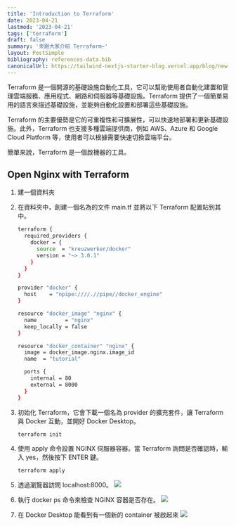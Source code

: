 ```yaml
---
title: 'Introduction to Terraform'
date: 2023-04-21
lastmod: '2023-04-21'
tags: ['terraform']
draft: false
summary: '來跟大家介紹 Terraform~'
layout: PostSimple
bibliography: references-data.bib
canonicalUrl: https://tailwind-nextjs-starter-blog.vercel.app/blog/new-features-in-v1/
---
```


Terraform 是一個開源的基礎設施自動化工具，它可以幫助使用者自動化建置和管理雲端服務、應用程式、網路和伺服器等基礎設施。Terraform 提供了一個簡單易用的語言來描述基礎設施，並能夠自動化設置和部署這些基礎設施。

Terraform 的主要優勢是它的可重複性和可擴展性，可以快速地部署和更新基礎設施。此外，Terraform 也支援多種雲端提供商，例如 AWS、Azure 和 Google Cloud Platform 等，使用者可以根據需要快速切換雲端平台。

簡單來說，Terraform 是一個啟機器的工具。

## Open Nginx with Terraform

1. 建一個資料夾
2. 在資料夾中，創建一個名為的文件 main.tf 並將以下 Terraform 配置貼到其中。

   ```bash
   terraform {
     required_providers {
       docker = {
         source  = "kreuzwerker/docker"
         version = "~> 3.0.1"
       }
     }
   }

   provider "docker" {
     host    = "npipe:////.//pipe//docker_engine"
   }

   resource "docker_image" "nginx" {
     name         = "nginx"
     keep_locally = false
   }

   resource "docker_container" "nginx" {
     image = docker_image.nginx.image_id
     name  = "tutorial"

     ports {
       internal = 80
       external = 8000
     }
   }
   ```

3. 初始化 Terraform，它會下載一個名為 provider 的擴充套件，讓 Terraform 與 Docker 互動，並開好 Docker Desktop。
   ```bash
   terraform init
   ```
4. 使用 apply 命令設置 NGINX 伺服器容器。當 Terraform 詢問是否確認時，輸入 yes，然後按下 ENTER 鍵。
   ```bash
   terraform apply
   ```
5. 透過瀏覽器訪問 localhost:8000。
   ![](https://i.imgur.com/7ymy8be.png)
6. 執行 docker ps 命令來檢查 NGINX 容器是否存在。
   ![](https://i.imgur.com/uLN8Egl.png)
7. 在 Docker Desktop 能看到有一個新的 container 被啟起來
   ![](https://i.imgur.com/cvD5Jdd.png)
